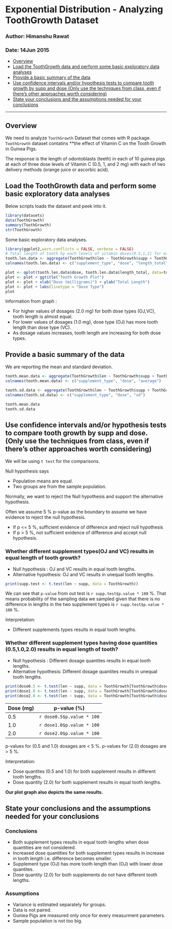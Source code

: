 # Exponential Distribution - Analyzing ToothGrowth Dataset
### Author: Himanshu Rawat
### Date: 14Jun 2015

- [Overview](#overview)
- [Load the ToothGrowth data and perform some basic exploratory data analyses](#load-the-toothGrowth-data-and-perform-some-basic-exploratory-data-analyses)
- [Provide a basic summary of the data](#provide-a-basic-summary-of-the-data)
- [Use confidence intervals and/or hypothesis tests to compare tooth growth by supp and dose (Only use the techniques from class, even if there's other approaches worth considering)](#use-confidence-intervals-andor-hypothesis-tests-to-compare-tooth-growth-by-supp-and-dose-only-use-the-techniques-from-class-even-if-theres-other-approaches-worth-considering)
- [State your conclusions and the assumptions needed for your conclusions](#state-your-conclusions-and-the-assumptions-needed-for-your-conclusions)

***********

## Overview

We need to analyze `ToothGrowth` Dataset that comes with R package. `ToothGrowth` dataset contatins **the effect of Vitamin C on the Tooth Growth in Guinea Pigs.

The response is the length of odontoblasts (teeth) in each of 10 guinea pigs at each of three dose levels of Vitamin C (0.5, 1, and 2 mg) with each of two delivery methods (orange juice or ascorbic acid).

## Load the ToothGrowth data and perform some basic exploratory data analyses

Below scripts loads the dataset and peek into it.

```r
library(datasets)
data(ToothGrowth)
summary(ToothGrowth)
str(ToothGrowth)
```
Some basic exploratory data analyses.
```r
library(ggplot2,warn.conflicts = FALSE, verbose = FALSE)
# Total length of tooth by each levels of vitamin doses(0.5,1,2) for each supplement type
tooth.len.data <- aggregate(ToothGrowth$len ~ ToothGrowth$supp + ToothGrowth$dose, data = ToothGrowth, sum)
colnames(tooth.len.data) <- c("supplement_type", "dose", "length_total")

plot <- qplot(tooth.len.data$dose, tooth.len.data$length_total, data=tooth.len.data, geom ="line", linetype=tooth.len.data$supplement_type)
plot <- plot + ggtitle("Tooth Growth Plot")
plot <- plot + xlab("Dose (milligrams)") + ylab("Total Length")
plot <- plot + labs(linetype = "Dose Type")
plot

```

Information from graph :

* For higher values of dosages (2.0 mg) for both dose types (OJ,VC), tooth length is almost equal.
* For lower values of dosages (1.0 mg), dose type (OJ) has more tooth length than dose type (VC).
* As dosage values increases, tooth length are increasing for both dose types.

## Provide a basic summary of the data

We are reporting the mean and standard deviation.
```r
tooth.mean.data <- aggregate(ToothGrowth$len ~ ToothGrowth$supp + ToothGrowth$dose, data = ToothGrowth, mean)
colnames(tooth.mean.data) <- c("supplement_type", "dose", "average")

tooth.sd.data <- aggregate(ToothGrowth$len ~ ToothGrowth$supp + ToothGrowth$dose, data = ToothGrowth, sd)
colnames(tooth.sd.data) <- c("supplement_type", "dose", "sd")

tooth.mean.data
tooth.sd.data

```

## Use confidence intervals and/or hypothesis tests to compare tooth growth by supp and dose. (Only use the techniques from class, even if there's other approaches worth considering)

We will be using `t test` for the comparisons. 

Null hypothesis says 

* Population means are equal.
* Two groups are from the sample population.

Normally, we want to reject the Null hypothesis and support the alternative hypothesis. 

Often we assume 5 % p-value as the boundary to assume we have evidence to reject the null hypothesis. 

* If p <= 5 %, sufficient evidence of difference and reject null hypothesis
* If p > 5 %, not sufficient evidence of difference and accept null hypothesis.

### Whether different supplement types(OJ and VC) results in equal length of tooth growth?

* Null hypothesis : OJ and VC results in equal tooth lengths.
* Alternative hypothesis: OJ and VC results in unequal tooth lengths.

```r
print(supp.test <- t.test(len ~ supp, data = ToothGrowth))
```

We can see that `p-value` from out test is `r supp.test$p.value * 100` %. That means probability of the sampling data we sampled given that there is no difference in lengths in the two supplement types is `r supp.test$p.value * 100` %. 

Interpretation: 

* Different supplements types results in equal tooth lengths.

### Whether different supplement types having dose quantities (0.5,1.0,2.0) results in equal length of tooth?

* Null hypothesis : Different dosage quantites results in equal tooth lengths.
* Alternative hypothesis: Different dosage quantites results in unequal tooth lengths.

```r
print(dose0.5 <- t.test(len ~ supp, data = ToothGrowth[ToothGrowth$dose == 0.5, ]))
print(dose1.0 <- t.test(len ~ supp, data = ToothGrowth[ToothGrowth$dose == 1.0, ]))
print(dose2.0 <- t.test(len ~ supp, data = ToothGrowth[ToothGrowth$dose == 2.0, ]))
```
Dose (mg)   |   p-value (%)
----------  |   ----------
0.5         |   `r dose0.5$p.value * 100`
1.0         |   `r dose1.0$p.value * 100`
2.0         |   `r dose2.0$p.value * 100`

p-values for (0.5 and 1.0) dosages are < 5 %.
p-values for (2.0) dosages are > 5 %.

Interpretation:

* Dose quantites (0.5 and 1.0) for both supplement results in different tooth lengths.
* Dose quantity (2.0) for both supplement results in equal tooth lengths.

**Our plot graph also depicts the same results.**

## State your conclusions and the assumptions needed for your conclusions

### Conclusions

* Both supplement types results in equal tooth lengths when dose quantities are not considered.
* Increased dose quantities for both supplement types results in increase in tooth length i.e. difference becomes smaller.
* Supplement type (OJ) has more tooth length than (OJ) with lower dose quantites.
* Dose quantity (2.0) for both supplements do not have different tooth lengths.

### Assumptions

* Variance is estimated separately for groups.
* Data is not paired.
* Guniea Pigs are measured only once for every measurment parameters. 
* Sample population is not too big.

